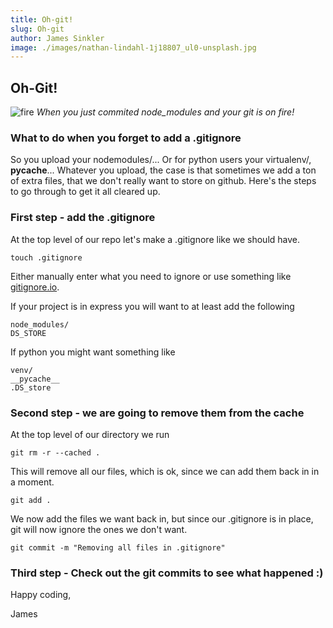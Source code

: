 ```yaml
---
title: Oh-git!
slug: Oh-git
author: James Sinkler
image: ./images/nathan-lindahl-1j18807_ul0-unsplash.jpg
---
```


## Oh-Git!
![fire](./images/nathan-lindahl-1j18807_ul0-unsplash.jpg)
<em>When you just commited node_modules and your git is on fire!</em>

### What to do when you forget to add a .gitignore

So you upload your nodemodules/...
Or for python users your virtualenv/, __pycache__...
Whatever you upload, the case is that sometimes we add a ton of extra files, that we don't really want to store on github. Here's the steps to go through to get it all cleared up.


### First step - add the .gitignore
At the top level of our repo let's make a .gitignore like we should have.
```
touch .gitignore
```
Either manually enter what you need to ignore or use something like <a href=
'gitignore.io'>gitignore.io</a>.

If your project is in express you will want to at least add the following
```
node_modules/
DS_STORE
```
If python you might want something like
```
venv/
__pycache__
.DS_store
```
### Second step - we are going to remove them from the cache
At the top level of our directory we run
```
git rm -r --cached .
```
This will remove all our files, which is ok, since we can add them back in in a moment.
```
git add .
```
We now add the files we want back in, but since our .gitignore is in place, git will now ignore the ones we don't want.
```
git commit -m "Removing all files in .gitignore"
```


### Third step -  Check out the git commits to see what happened :)

Happy coding,

James
